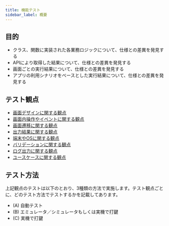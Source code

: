 ```yaml
---
title: 機能テスト
sidebar_label: 概要
---
```


## 目的

- クラス、関数に実装された各業務ロジックについて、仕様との差異を発見する
- APIにより取得した結果について、仕様との差異を発見する
- 画面ごとの実行結果について、仕様との差異を発見する
- アプリの利用シナリオをベースとした実行結果について、仕様との差異を発見する

## テスト観点

- [画面デザインに関する観点](functional-testing/screen-design.mdx)
- [画面内操作やイベントに関する観点](functional-testing/screen-operation-event.mdx)
- [画面遷移に関する観点](functional-testing/screen-transition.mdx)
- [出力結果に関する観点](functional-testing/output-result.mdx)
- [端末やOSに関する観点](functional-testing/terminal-os.mdx)
- [バリデーションに関する観点](functional-testing/validation-check.mdx)
- [ログ出力に関する観点](functional-testing/log-output.mdx)
- [ユースケースに関する観点](functional-testing/use-case.mdx)

## テスト方法

上記観点のテストは以下のとおり、3種類の方法で実施します。テスト観点ごとに、どのテスト方法でテストするかを記載してあります。

- (A) 自動テスト
- (B) エミュレータ／シミュレータもしくは実機で打鍵
- (C) 実機で打鍵
